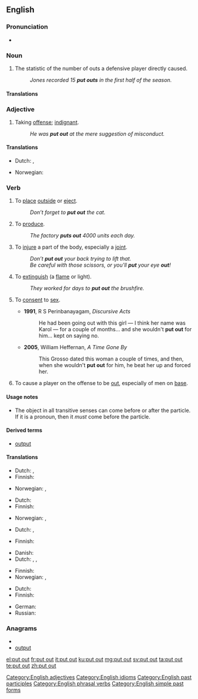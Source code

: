 ==English==

===Pronunciation===
* {{audio|En-uk-to put out.ogg|Audio (UK)}}

===Noun===
{{en-noun|sg=[[put]] [[out]]}}

# {{baseball}} The statistic of the number of outs a defensive player directly caused.
#: ''Jones recorded 15 '''put outs''' in the first half of the season.''

====Translations====
{{trans-top|baseball statistic}}
{{trans-mid}}
{{trans-bottom}}

===Adjective===
{{en-adj}}

# Taking [[offense]]; [[indignant]].
#: ''He was '''put out''' at the mere suggestion of misconduct.''

====Translations====
{{trans-top|taking offense}}
* Dutch: {{t|nl|ontzet}}, {{t|nl|verontwaardigd}}
{{trans-mid}}
* Norwegian: {{t-|no|satt ut}}
{{trans-bottom}}

===Verb===
{{en-verb|inf=to [[put]] [[out]]|puts out|putting out|put out}}

# {{transitive}} To [[place]] [[outside]] or [[eject]].
#: ''Don’t forget to '''put out''' the cat.''
# {{transitive}} To [[produce]].
#: ''The factory '''puts out''' 4000 units each day.''
# {{transitive}} To [[injure]] a part of the body, especially a [[joint]].
#: ''Don’t '''put out''' your back trying to lift that.''
#: ''Be careful with those scissors, or you'll '''put''' your eye '''out'''!''
# {{transitive}} To [[extinguish]] (a [[flame]] or light).
#: ''They worked for days to '''put out''' the brushfire.''
# {{context|slang|intransitive}} To [[consent]] to [[sex]].
#* '''1991''', R S Perinbanayagam, ''Discursive Acts''
#*: He had been going out with this girl &mdash; I think her name was Karol &mdash; for a couple of months... and she wouldn't '''put out''' for him... kept on saying no.
#* '''2005''', William Heffernan, ''A Time Gone By''
#*: This Grosso dated this woman a couple of times, and then, when she wouldn't '''put out''' for him, he beat her up and forced her.
# {{baseball}} To cause a player on the offense to be [[out]], especially of men on [[base]].

====Usage notes====
* The object in all transitive senses can come before or after the particle. If it is a pronoun, then it ''must'' come before the particle.

====Derived terms====
* [[output]]

====Translations====
{{trans-top|place outside or eject}}
* Dutch: {{t|nl|buitenzetten}}, {{t+|nl|uitwerpen}}
* Finnish: {{t|fi|laittaa ulos}}
{{trans-mid}}
* Norwegian: {{t-|no|sette ut}}, {{t-|no|slippe ut}}
{{trans-bottom}}

{{trans-top|produce}}
* Dutch: {{t+|nl|produceren}}
* Finnish: {{t|fi|tuottaa}}
{{trans-mid}}
* Norwegian: {{t+|no|lage}}, {{t-|no|produsere}}
{{trans-bottom}}

{{trans-top|injure a joint in the body}}
* Dutch: {{t+|nl|kwetsen}}, {{t-|nl|blesseren}}
{{trans-mid}}
* Finnish: {{t|fi|vahingoittaa}}
{{trans-bottom}}

{{trans-top|extinguish}}
* Danish: {{t+|da|slukke}}
* Dutch: {{italbrac|fire}} {{t+|nl|blussen}}, {{italbrac|light, candle}} {{t+|nl|uitdoen}}, {{t+|nl|doven}}
{{trans-mid}}
* Finnish: {{t|fi|sammuttaa}}
* Norwegian: {{t-|no|slokke}}, {{t-|no|slukke}}
{{trans-bottom}}

{{trans-top|consent to sex}}
* Dutch: {{t+|nl|toegeven}}
* Finnish: {{t|fi|antaa}}
{{trans-mid}}
* German: {{t|de|ranlassen}}
* Russian: {{t+|ru|дать}}
{{trans-bottom}}

===Anagrams===
* {{alphagram|opttuu}}
* [[output#English|output]]

[[Category:English adjectives]]
[[Category:English idioms]]
[[Category:English past participles]]
[[Category:English phrasal verbs]]
[[Category:English simple past forms]]

[[el:put out]]
[[fr:put out]]
[[it:put out]]
[[ku:put out]]
[[mg:put out]]
[[sv:put out]]
[[ta:put out]]
[[te:put out]]
[[zh:put out]]